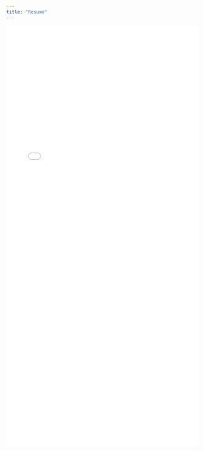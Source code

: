 ```yaml
---
title: "Resume"
---
```


<embed src="files/Dmitriy Leybel Resume.pdf" type="application/pdf" width=100% height=1100px class="column-page">
